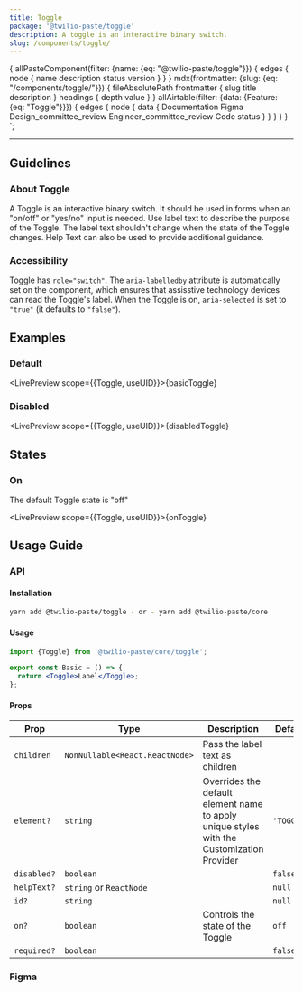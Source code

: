 ```yaml
---
title: Toggle
package: '@twilio-paste/toggle'
description: A toggle is an interactive binary switch.
slug: /components/toggle/
---
```



  {
    allPasteComponent(filter: {name: {eq: "@twilio-paste/toggle"}}) {
      edges {
        node {
          name
          description
          status
          version
        }
      }
    }
    mdx(frontmatter: {slug: {eq: "/components/toggle/"}}) {
      fileAbsolutePath
      frontmatter {
        slug
        title
        description
      }
      headings {
        depth
        value
      }
    }
    allAirtable(filter: {data: {Feature: {eq: "Toggle"}}}) {
      edges {
        node {
          data {
            Documentation
            Figma
            Design_committee_review
            Engineer_committee_review
            Code
            status
          }
        }
      }
    }
  }
`;

<NormalizedComponentHeader
  categoryRoute={SidebarCategoryRoutes.COMPONENTS}
  githubUrl="https://github.com/twilio-labs/paste/tree/main/packages/paste-core/components/toggle"
  storybookUrl="/?path=/story/components-toggle--default"
  data={props.data}
  description={props.data.mdx.frontmatter.description}
/>

---

<contentwrapper>

<PageAside data={props.data.mdx} />

<content>

## Guidelines

### About Toggle

A Toggle is an interactive binary switch. It should be used in forms when an "on/off" or "yes/no" input is needed. Use label text to describe the purpose of the Toggle. The label text shouldn't change when the state of the Toggle changes. Help Text can also be used to provide additional guidance.

### Accessibility

Toggle has `role="switch"`. The `aria-labelledby` attribute is automatically set on the component, which ensures that assisstive technology devices can read the Toggle's label. When the Toggle is on, `aria-selected` is set to `"true"` (it defaults to `"false"`).

## Examples

### Default

<LivePreview scope={{Toggle, useUID}}>{basicToggle}</LivePreview>

### Disabled

<LivePreview scope={{Toggle, useUID}}>{disabledToggle}</LivePreview>

## States

### On

The default Toggle state is "off"

<LivePreview scope={{Toggle, useUID}}>{onToggle}</LivePreview>

## Usage Guide

### API

#### Installation

```bash
yarn add @twilio-paste/toggle - or - yarn add @twilio-paste/core
```

#### Usage

```jsx
import {Toggle} from '@twilio-paste/core/toggle';

export const Basic = () => {
  return <Toggle>Label</Toggle>;
};
```

#### Props

| Prop        | Type                           | Description                                                                               | Default    |
| ----------- | ------------------------------ | ----------------------------------------------------------------------------------------- | ---------- |
| `children`  | `NonNullable<React.ReactNode>` | Pass the label text as children                                                           |            |
| `element?`  | `string`                       | Overrides the default element name to apply unique styles with the Customization Provider | `'TOGGLE'` |
| `disabled?` | `boolean`                      |                                                                                           | `false`    |
| `helpText?` | `string` or `ReactNode`        |                                                                                           | `null`     |
| `id?`       | `string`                       |                                                                                           | `null`     |
| `on?`       | `boolean`                      | Controls the state of the Toggle                                                          | `off`      |
| `required?` | `boolean`                      |                                                                                           | `false`    |

### Figma

<ChangelogRevealer>
  <Changelog />
</ChangelogRevealer>

</content>

</contentwrapper>
